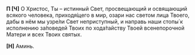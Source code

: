 **П [Ч]** О Христос, Ты – истинный Свет, просвещающий и освящающий всякого человека, приходя́щего в мир, озари нас светом лица Твоего, дабы в нём мы узре́ли Свет неприступный, и направь наши стопы́ к исполнению за́поведей Твоих по хода́тайству Твоей всенепорочной Матери и всех Твоих святых.

**[Н]** Аминь.
